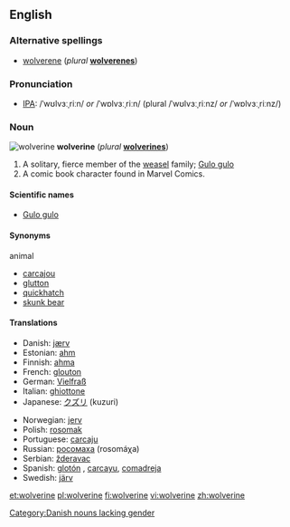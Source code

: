 {{wikipedia}}
==English==

===Alternative spellings===
* [[wolverene]] (''plural'' '''[[wolverenes]]''')

===Pronunciation===
* [[Wiktionary:Pronunciation_key|IPA]]: /ˈwʊlvɜːˌriːn/ ''or'' /ˈwɒlvɜːˌriːn/ (plural /ˈwʊlvɜːˌriːnz/ ''or'' /ˈwɒlvɜːˌriːnz/)

===Noun===
[[Image:Wolverine.jpg|thumb|wolverine]]
'''wolverine'''  (''plural'' '''[[wolverines]]''')

# A solitary, fierce member of the [[weasel]] family; [[Gulo gulo]]
# A comic book character found in Marvel Comics.

====Scientific names====
* [[Gulo gulo]]

====Synonyms====
;animal
* [[carcajou]]
* [[glutton]]
* [[quickhatch]]
* [[skunk bear]]

====Translations====
{{trans-top|Gulo gulo}}
* Danish: [[jærv]]
* Estonian: [[ahm]]
* Finnish: [[ahma]]
* French: [[glouton]] {{m}}
* German: [[:de:Vielfraß|Vielfraß]] {{m}}
* Italian: [[ghiottone]] {{m}}
* Japanese: [[クズリ]] (kuzuri)
{{trans-mid}}
* Norwegian: [[jerv]] {{m}}
* Polish: [[rosomak]] {{m}}
* Portuguese: [[carcaju]] {{m}}
* Russian: [[росомаха]] (rosomáχa) {{f}}
* Serbian: [[žderavac]] {{m}}
* Spanish: [[glotón]] {{m}}, [[carcayu]], [[comadreja]]
* Swedish: [[järv]] {{c}}
{{trans-bottom}}

[[Category:Danish nouns lacking gender]]

[[et:wolverine]]
[[pl:wolverine]]
[[fi:wolverine]]
[[vi:wolverine]]
[[zh:wolverine]]